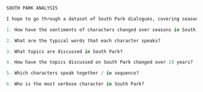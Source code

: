 ```r
SOUTH PARK ANALYSIS

I hope to go through a dataset of South Park dialogues, covering seasons 1 - 19, to find out answers for the following questions :

1. How have the sentiments of characters changed over seasons in South Park?

2. What are the typical words that each character speaks?

3. What topics are discussed in South Park?

4. How have the topics discussed on South Park changed over 19 years?

5. Which characters speak together / in sequence?

6. Who is the most verbose character in South Park?


```

